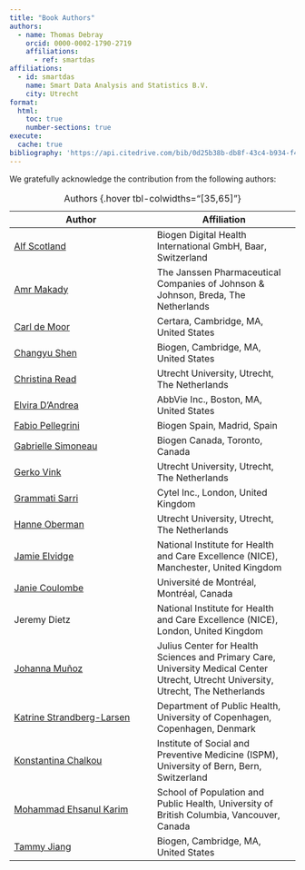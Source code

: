 ```yaml
---
title: "Book Authors"
authors:   
  - name: Thomas Debray
    orcid: 0000-0002-1790-2719
    affiliations:
      - ref: smartdas
affiliations:
  - id: smartdas
    name: Smart Data Analysis and Statistics B.V.
    city: Utrecht
format:
  html:
    toc: true
    number-sections: true
execute:
  cache: true
bibliography: 'https://api.citedrive.com/bib/0d25b38b-db8f-43c4-b934-f4e2f3bd655a/references.bib?x=eyJpZCI6ICIwZDI1YjM4Yi1kYjhmLTQzYzQtYjkzNC1mNGUyZjNiZDY1NWEiLCAidXNlciI6ICIyNTA2IiwgInNpZ25hdHVyZSI6ICI0MGFkYjZhMzYyYWE5Y2U0MjQ2NWE2ZTQzNjlhMWY3NTk5MzhhNzUxZDNjYWIxNDlmYjM4NDgwOTYzMzY5YzFlIn0=/bibliography.bib'
---
```


We gratefully acknowledge the contribution from the following authors:

|  Author | Affiliation |
|---|---|
| [Alf Scotland](https://orcid.org/0000-0001-9590-8617) | Biogen Digital Health International GmbH, Baar,	Switzerland |
| [Amr Makady](https://orcid.org/0000-0002-5260-1946) |  The Janssen Pharmaceutical Companies of Johnson \& Johnson, Breda,	The Netherlands |
| [Carl de Moor](https://orcid.org/0000-0002-6188-0254) |  Certara, Cambridge, MA,	United States |
| [Changyu Shen](https://orcid.org/0000-0002-4444-0943)  | Biogen, Cambridge, MA,	United States |
| [Christina Read](https://orcid.org/0009-0008-1637-6199) |	Utrecht University, Utrecht, The Netherlands |
| [Elvira D'Andrea](https://orcid.org/0000-0002-5263-3964) |	AbbVie Inc.,		Boston, MA, United States |
| [Fabio Pellegrini](https://orcid.org/0000-0001-5705-8615) |	Biogen Spain,	Madrid, Spain |
| [Gabrielle Simoneau](https://orcid.org/0000-0001-9310-6274	) |	Biogen Canada,	Toronto, Canada |
| [Gerko Vink](https://orcid.org/0000-0001-9767-1924) |  Utrecht University, Utrecht, The Netherlands |
| [Grammati Sarri](https://orcid.org/0000-0001-5536-8038) |  Cytel Inc., London, United Kingdom |
| [Hanne Oberman](https://orcid.org/0000-0003-3276-2141) |  Utrecht University, Utrecht, The Netherlands |
| [Jamie Elvidge](https://orcid.org/0000-0002-6154-8091)	| National Institute for Health and Care Excellence (NICE),		Manchester,	United Kingdom |
| [Janie Coulombe](https://orcid.org/0000-0001-5531-841X)	| Université de Montréal,	Montréal,	Canada |
| Jeremy Dietz	| National Institute for Health and Care Excellence (NICE),		London,	United Kingdom |
| [Johanna Muñoz](https://orcid.org/0000-0002-2384-5415)	| Julius Center for Health Sciences and Primary Care, University Medical Center Utrecht, Utrecht University, Utrecht, The Netherlands |
| [Katrine Strandberg-Larsen](https://orcid.org/0000-0001-7061-3767)	| Department of Public Health, University of Copenhagen, Copenhagen, Denmark |
| [Konstantina Chalkou](https://orcid.org/0000-0001-9718-021X)	| Institute of Social and Preventive Medicine (ISPM), University of Bern,		Bern,	Switzerland |
| [Mohammad Ehsanul Karim](https://orcid.org/0000-0002-0346-2871)	| School of Population and Public Health, University of British Columbia,	Vancouver, Canada |
| [Tammy Jiang](https://orcid.org/0000-0002-6887-5706)	| Biogen,		Cambridge, MA,	United States |

: Authors {.hover tbl-colwidths="[35,65]"}


